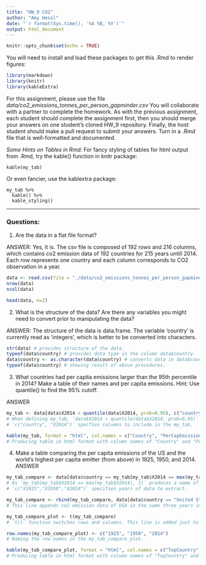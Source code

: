 ```yaml
---
title: "HW_9 CO2"
author: "Amy Hessl"
date: "`r format(Sys.time(), '%d %B, %Y')`"
output: html_document
---
```


```r
knitr::opts_chunk$set(echo = TRUE)
```

You will need to install and load these packages to get this .Rmd to render figures:
```r
library(markdown)
library(knitr)
library(kableExtra)
```

For this assignment, please use the file _data/co2_emissions_tonnes_per_person_gapminder.csv_
You will collaborate with a partner to complete the homework. As with the previous assignment, each student should complete the assignment first, then you should merge your answers on one student's cloned HW_9 repository.  Finally, the host student should make a pull request to submit your answers. 
Turn in a _.Rmd_ file that is well-formatted and documented.

*Some Hints on Tables in Rmd:*
For fancy styling of tables for html output from .Rmd, try the kable() function in knitr package:
```
kable(my_tab)
```

Or even fancier, use the kablextra package:
```
my_tab %>%
  kable() %>%
  kable_styling()
```


***
### Questions:

1. Are the data in a flat file format? 

ANSWER:
Yes, it is. The csv file is composed of 192 rows and 216 columns, which contains co2 emission data of 192 countries for 215 years untill 2014. Each row represents one country and each column corresponds to CO2 observation in a year. 
```r
data <- read.csv(file = "./data/co2_emissions_tonnes_per_person_gapminder.csv")
nrow(data)
ncol(data)
```
```r
head(data, n=2)
```


2. What is the structure of the data?  Are there any variables you might need to convert prior to manipulating the data?

ANSWER:
The structure of the data is data.frame. The variable 'country' is currently read as 'integers', which is better to be converted into characters.
```r
str(data) # provides structure of the data.
typeof(data$country) # provides data type in the column data$country.
data$country <- as.character(data$country) # converts data in data$country into characters.
typeof(data$country) # showing result of above procedures.
```


3. What countries had per capita emissions larger than the 95th percentile in 2014? Make a table of their names and per capita emissions. Hint: Use quantile() to find the 95% cutoff.

ANSWER
```r
my_tab <- data[data$X2014 > quantile(data$X2014, prob=0.95), c("country", "X2014")]
# When defining my_tab, `data$X2014 > quantile(data$X2014, prob=0.95)` provides logical vector for the data in 2014 that are above the 95% quantile, selecting rows to print.
# `c("country", "X2014")` specfies columns to include in the my_tab.

kable(my_tab, format = "html", col.names = c("Country", "PerCapEmissions.2014"), align = "l")
# Producing table in html format with column names of "Country" and "PerCapEmissions.2014".
```


4. Make a table comparing the per capita emissions of the US and the world's highest per capita emitter (from above)  in 1925, 1950, and 2014.  
ANSWER
```r
my_tab_compare <- data[data$country == my_tab[my_tab$X2014 == max(my_tab$X2014), 1], c("X1925","X1950","X2014")]
# As `my_tab[my_tab$X2014 == max(my_tab$X2014), 1]` produces a name of the country that emitts highest co2 in 2014, `data[data$country == my_tab[my_tab$X2014 == max(my_tab$X2014), 1]` specifies the column of that country in the original data.
# `c("X1925","X1950","X2014")` specifies years of data to extract.

my_tab_compare <- rbind(my_tab_compare, data[data$country == "United States", c("X1925","X1950","X2014")])
# This line appends co2 emission data of USA in the same three years into my_tab_compare.

my_tab_compare_plot <- t(my_tab_compare)
# `t()` function switches rows and columns. This line is added just to produce ideal table format.

row.names(my_tab_compare_plot) <- c("1925", "1950", "2014")
# Naming the row names in the my_tab_compare_plot.

kable(my_tab_compare_plot, format = "html", col.names = c("TopCountry", "United States"), align = "l")
# Producing table in html format with column names of "TopCountry" and "United States".
```
